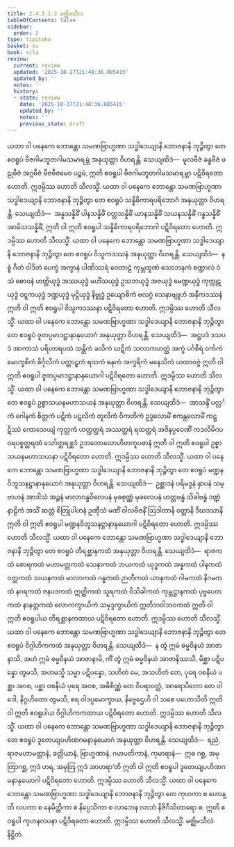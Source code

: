 ```yaml
---
title: 2.4.3.1.2 မဇ္ဈိမသီလ
tableOfContents: false
sidebar:
  order: 2
type: tipitaka
basket: su
book: sila
review:
  current: review
  updated: '2025-10-27T21:48:36.085415'
  updated_by: ''
  notes: ''
  history:
  - state: review
    date: '2025-10-27T21:48:36.085415'
    updated_by: ''
    notes: ''
    previous_state: draft
---
```



<ReviewStatus review={frontmatter.review} showDetails={true} />

<HypothesisAnnotation frontmatter={frontmatter} />

<DynamicBreadcrumb />

<Division number="195" book="sila" e="ch" v="6" p="61">

<Paragraph number="284" book="sila">
ယထာ ဝါ ပနေကေ ဘောန္တော သမဏဗြာဟ္မဏာ သဒ္ဓါဒေယျာနိ ဘောဇနာနိ ဘုဉ္ဇိတွာ တေ ဧဝရူပံ ဗီဇဂါမဘူတဂါမသမာရမ္ဘံ အနုယုတ္တာ ဝိဟရန္တိ. သေယျထိဒံ—  မူလဗီဇံ ခန္ဓဗီဇံ ဖဠုဗီဇံ အဂ္ဂဗီဇံ ဗီဇဗီဇမေဝ ပဉ္စမံ, ဣတိ ဧဝရူပါ ဗီဇဂါမဘူတဂါမသမာရမ္ဘာ ပဋိဝိရတော ဟောတိ. ဣဒမ္ပိဿ ဟောတိ သီလသ္မိံ.
</Paragraph>

</Division>
<Division number="196" book="sila" e="ch" v="6" p="61">

<Paragraph number="285" book="sila">
ယထာ ဝါ ပနေကေ ဘောန္တော သမဏဗြာဟ္မဏာ သဒ္ဓါဒေယျာနိ ဘောဇနာနိ ဘုဉ္ဇိတွာ တေ ဧဝရူပံ သန္နိဓိကာရပရိဘောဂံ အနုယုတ္တာ ဝိဟရန္တိ. သေယျထိဒံ—  အန္နသန္နိဓိံ ပါနသန္နိဓိံ ဝတ္ထသန္နိဓိံ ယာနသန္နိဓိံ သယနသန္နိဓိံ ဂန္ဓသန္နိဓိံ အာမိသသန္နိဓိံ, ဣတိ ဝါ ဣတိ ဧဝရူပါ သန္နိဓိကာရပရိဘောဂါ ပဋိဝိရတော ဟောတိ. ဣဒမ္ပိဿ ဟောတိ သီလသ္မိံ.
</Paragraph>

</Division>
<Division number="197" book="sila" e="ch" v="6" p="61">

<Paragraph number="286" book="sila">
ယထာ ဝါ ပနေကေ ဘောန္တော သမဏဗြာဟ္မဏာ သဒ္ဓါဒေယျာနိ ဘောဇနာနိ ဘုဉ္ဇိတွာ တေ ဧဝရူပံ ဝိသူကဒဿနံ အနုယုတ္တာ ဝိဟရန္တိ. သေယျထိဒံ—  နစ္စံ ဂီတံ ဝါဒိတံ ပေက္ခံ အက္ခာနံ ပါဏိဿရံ ဝေတာဠံ ကုမ္ဘထူဏံ သောဘနကံ စဏ္ဍာလံ ဝံသံ ဓောဝနံ ဟတ္ထိယုဒ္ဓံ အဿယုဒ္ဓံ မဟိံသယုဒ္ဓံ ဥသဘယုဒ္ဓံ အဇယုဒ္ဓံ မေဏ္ဍယုဒ္ဓံ ကုက္ကုဋယုဒ္ဓံ ဝဋ္ဋကယုဒ္ဓံ ဒဏ္ဍယုဒ္ဓံ မုဋ္ဌိယုဒ္ဓံ နိဗ္ဗုဒ္ဓံ ဥယျောဓိကံ ဗလဂ္ဂံ သေနာဗျူဟံ အနီကဒဿနံ ဣတိ ဝါ ဣတိ ဧဝရူပါ ဝိသူကဒဿနာ ပဋိဝိရတော ဟောတိ. ဣဒမ္ပိဿ ဟောတိ သီလသ္မိံ.
</Paragraph>

</Division>
<Division number="198" book="sila" e="ch" v="6" p="62">

<Paragraph number="287" book="sila">
ယထာ ဝါ ပနေကေ ဘောန္တော သမဏဗြာဟ္မဏာ သဒ္ဓါဒေယျာနိ ဘောဇနာနိ ဘုဉ္ဇိတွာ တေ ဧဝရူပံ ဇူတပ္ပမာဒဋ္ဌာနာနုယောဂံ အနုယုတ္တာ ဝိဟရန္တိ. သေယျထိဒံ—  အဋ္ဌပဒံ ဒသပဒံ အာကာသံ ပရိဟာရပထံ သန္တိကံ ခလိကံ ဃဋိကံ သလာကဟတ္ထံ အက္ခံ ပင်္ဂစီရံ ဝင်္ကကံ မောက္ခစိကံ စိင်္ဂုလိကံ ပတ္တာဠှကံ ရထကံ ဓနုကံ အက္ခရိကံ မနေသိကံ ယထာဝဇ္ဇံ ဣတိ ဝါ ဣတိ ဧဝရူပါ ဇူတပ္ပမာဒဋ္ဌာနာနုယောဂါ ပဋိဝိရတော ဟောတိ. ဣဒမ္ပိဿ ဟောတိ သီလသ္မိံ.
</Paragraph>

</Division>
<Division number="199" book="sila" e="ch" v="6" p="62">

<Paragraph number="288" book="sila">
ယထာ ဝါ ပနေကေ ဘောန္တော သမဏဗြာဟ္မဏာ သဒ္ဓါဒေယျာနိ ဘောဇနာနိ ဘုဉ္ဇိတွာ တေ ဧဝရူပံ ဥစ္စာသယနမဟာသယနံ အနုယုတ္တာ ဝိဟရန္တိ. သေယျထိဒံ—  အာသန္ဒိံ ပလ္လင်္ကံ ဂေါနကံ စိတ္တကံ ပဋိကံ ပဋလိကံ တူလိကံ ဝိကတိကံ ဥဒ္ဒလောမိံ ဧကန္တလောမိံ ကဋ္ဋိဿံ ကောသေယျံ ကုတ္တကံ ဟတ္ထတ္ထရံ အဿတ္ထရံ ရထတ္ထရံ အဇိနပ္ပဝေဏိံ ကဒလိမိဂပဝရပစ္စတ္ထရဏံ သော်တ္တရစ္ဆဒံ ဥဘတောလောဟိတကူပဓာနံ ဣတိ ဝါ ဣတိ ဧဝရူပါ ဥစ္စာသယနမဟာသယနာ ပဋိဝိရတော ဟောတိ. ဣဒမ္ပိဿ ဟောတိ သီလသ္မိံ.
</Paragraph>

</Division>
<Division number="200" book="sila" e="ch" v="6" p="62">

<Paragraph number="289" book="sila">
ယထာ ဝါ ပနေကေ ဘောန္တော သမဏဗြာဟ္မဏာ သဒ္ဓါဒေယျာနိ ဘောဇနာနိ ဘုဉ္ဇိတွာ တေ ဧဝရူပံ မဏ္ဍနဝိဘူသနဋ္ဌာနာနုယောဂံ အနုယုတ္တာ ဝိဟရန္တိ. သေယျထိဒံ—  ဥစ္ဆာဒနံ ပရိမဒ္ဒနံ နှာပနံ သမ္ဗာဟနံ အာဒါသံ အဉ္ဇနံ မာလာဂန္ဓဝိလေပနံ မုခစုဏ္ဏံ မုခလေပနံ ဟတ္ထဗန္ဓံ သိခါဗန္ဓံ ဒဏ္ဍံ နာဠိကံ အသိံ ဆတ္တံ စိတြုပါဟနံ ဥဏှီသံ မဏိံ ဝါလဗီဇနိံ ဩဒါတာနိ ဝတ္ထာနိ ဒီဃဒသာနိ ဣတိ ဝါ ဣတိ ဧဝရူပါ မဏ္ဍနဝိဘူသနဋ္ဌာနာနုယောဂါ ပဋိဝိရတော ဟောတိ. ဣဒမ္ပိဿ ဟောတိ သီလသ္မိံ.
</Paragraph>

</Division>
<Division number="201" book="sila" e="ch" v="6" p="62">

<Paragraph number="290" book="sila">
ယထာ ဝါ ပနေကေ ဘောန္တော သမဏဗြာဟ္မဏာ သဒ္ဓါဒေယျာနိ ဘောဇနာနိ ဘုဉ္ဇိတွာ တေ ဧဝရူပံ တိရစ္ဆာနကထံ အနုယုတ္တာ ဝိဟရန္တိ. သေယျထိဒံ—  ရာဇကထံ စောရကထံ မဟာမတ္တကထံ သေနာကထံ ဘယကထံ ယုဒ္ဓကထံ အန္နကထံ ပါနကထံ ဝတ္ထကထံ သယနကထံ မာလာကထံ ဂန္ဓကထံ ဉာတိကထံ ယာနကထံ ဂါမကထံ နိဂမကထံ နဂရကထံ ဇနပဒကထံ ဣတ္ထိကထံ သူရကထံ ဝိသိခါကထံ ကုမ္ဘဋ္ဌာနကထံ ပုဗ္ဗပေတကထံ နာနတ္တကထံ လောကက္ခာယိကံ သမုဒ္ဒက္ခာယိကံ ဣတိဘဝါဘဝကထံ ဣတိ ဝါ ဣတိ ဧဝရူပါယ တိရစ္ဆာနကထာယ ပဋိဝိရတော ဟောတိ. ဣဒမ္ပိဿ ဟောတိ သီလသ္မိံ.
</Paragraph>

</Division>
<Division number="202" book="sila" e="ch" v="6" p="63">

<Paragraph number="291" book="sila">
ယထာ ဝါ ပနေကေ ဘောန္တော သမဏဗြာဟ္မဏာ သဒ္ဓါဒေယျာနိ ဘောဇနာနိ ဘုဉ္ဇိတွာ တေ ဧဝရူပံ ဝိဂ္ဂါဟိကကထံ အနုယုတ္တာ ဝိဟရန္တိ. သေယျထိဒံ—  န တွံ ဣမံ ဓမ္မဝိနယံ အာဇာနာသိ, အဟံ ဣမံ ဓမ္မဝိနယံ အာဇာနာမိ, ကိံ တွံ ဣမံ ဓမ္မဝိနယံ အာဇာနိဿသိ, မိစ္ဆာ ပဋိပန္နော တွမသိ, အဟမသ္မိ သမ္မာ ပဋိပန္နော, သဟိတံ မေ, အသဟိတံ တေ, ပုရေ ဝစနီယံ ပစ္ဆာ အဝစ, ပစ္ဆာ ဝစနီယံ ပုရေ အဝစ, အဓိစိဏ္ဏံ တေ ဝိပရာဝတ္တံ, အာရောပိတော တေ ဝါဒေါ, နိဂ္ဂဟိတော တွမသိ, စရ ဝါဒပ္ပမောက္ခာယ, နိဗ္ဗေဌေဟိ ဝါ သစေ ပဟောသီတိ ဣတိ ဝါ ဣတိ ဧဝရူပါယ ဝိဂ္ဂါဟိကကထာယ ပဋိဝိရတော ဟောတိ. ဣဒမ္ပိဿ ဟောတိ သီလသ္မိံ.
</Paragraph>

</Division>
<Division number="203" book="sila" e="ch" v="6" p="63">

<Paragraph number="292" book="sila">
ယထာ ဝါ ပနေကေ ဘောန္တော သမဏဗြာဟ္မဏာ သဒ္ဓါဒေယျာနိ ဘောဇနာနိ ဘုဉ္ဇိတွာ တေ ဧဝရူပံ ဒူတေယျပဟိဏဂမနာနုယောဂံ အနုယုတ္တာ ဝိဟရန္တိ. သေယျထိဒံ—  ရညံ, ရာဇမဟာမတ္တာနံ, ခတ္တိယာနံ, ဗြာဟ္မဏာနံ, ဂဟပတိကာနံ, ကုမာရာနံ—  ဣဓ ဂစ္ဆ, အမုတြာဂစ္ဆ, ဣဒံ ဟရ, အမုတြ ဣဒံ အာဟရာ’တိ ဣတိ ဝါ ဣတိ ဧဝရူပါ ဒူတေယျပဟိဏဂမနာနုယောဂါ ပဋိဝိရတော ဟောတိ. ဣဒမ္ပိဿ ဟောတိ သီလသ္မိံ.
</Paragraph>

</Division>
<Division number="204" book="sila" e="ch" v="6" p="63">

<Paragraph number="293" book="sila">
ယထာ ဝါ ပနေကေ ဘောန္တော သမဏဗြာဟ္မဏာ သဒ္ဓါဒေယျာနိ ဘောဇနာနိ ဘုဉ္ဇိတွာ တေ ကုဟကာ စ ဟောန္တိ လပကာ စ နေမိတ္တိကာ စ နိပ္ပေသိကာ စ လာဘေန လာဘံ နိဇိဂီသိတာရော စ. ဣတိ ဧဝရူပါ ကုဟနလပနာ ပဋိဝိရတော ဟောတိ. ဣဒမ္ပိဿ ဟောတိ သီလသ္မိံ.

</Paragraph>
</Division>

<Paragraph number="294" type="center" book="sila">
မဇ္ဈိမသီလံ နိဋ္ဌိတံ.
</Paragraph>